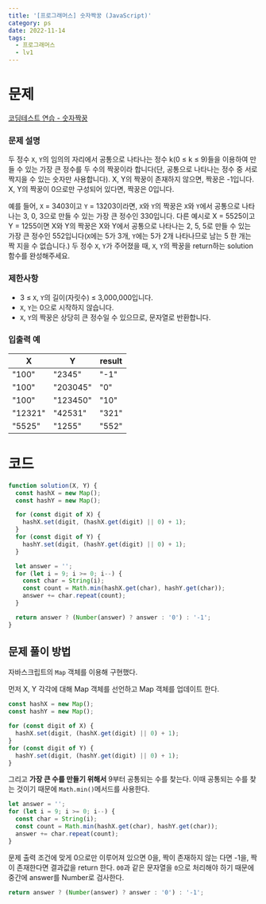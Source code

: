 ```yaml
---
title: '[프로그래머스] 숫자짝꿍 (JavaScript)'
category: ps
date: 2022-11-14
tags:
  - 프로그래머스
  - lv1
---
```


# 문제

[코딩테스트 연습 - 숫자짝꿍](https://school.programmers.co.kr/learn/courses/30/lessons/131128)

### 문제 설명

두 정수 `X`, `Y`의 임의의 자리에서 공통으로 나타나는 정수 k(0 ≤ k ≤ 9)들을 이용하여 만들 수 있는 가장 큰 정수를 두 수의 짝꿍이라 합니다(단, 공통으로 나타나는 정수 중 서로 짝지을 수 있는 숫자만 사용합니다). X, Y의 짝꿍이 존재하지 않으면, 짝꿍은 -1입니다. X, Y의 짝꿍이 0으로만 구성되어 있다면, 짝꿍은 0입니다.

예를 들어, `X` = 3403이고 `Y` = 13203이라면, `X`와 `Y`의 짝꿍은 `X`와 `Y`에서 공통으로 나타나는 3, 0, 3으로 만들 수 있는 가장 큰 정수인 330입니다. 다른 예시로 X = 5525이고 Y = 1255이면 X와 Y의 짝꿍은 X와 Y에서 공통으로 나타나는 2, 5, 5로 만들 수 있는 가장 큰 정수인 552입니다(`X`에는 5가 3개, `Y`에는 5가 2개 나타나므로 남는 5 한 개는 짝 지을 수 없습니다.)
두 정수 `X`, `Y`가 주어졌을 때, `X`, `Y`의 짝꿍을 return하는 solution 함수를 완성해주세요.

### 제한사항

- 3 ≤ `X`, `Y`의 길이(자릿수) ≤ 3,000,000입니다.
- `X`, `Y`는 0으로 시작하지 않습니다.
- `X`, `Y`의 짝꿍은 상당히 큰 정수일 수 있으므로, 문자열로 반환합니다.

### 입출력 예

| X       | Y        | result |
| ------- | -------- | ------ |
| "100"   | "2345"   | "-1"   |
| "100"   | "203045" | "0"    |
| "100"   | "123450" | "10"   |
| "12321" | "42531"  | "321"  |
| "5525"  | "1255"   | "552"  |

# 코드

```jsx
function solution(X, Y) {
  const hashX = new Map();
  const hashY = new Map();

  for (const digit of X) {
    hashX.set(digit, (hashX.get(digit) || 0) + 1);
  }
  for (const digit of Y) {
    hashY.set(digit, (hashY.get(digit) || 0) + 1);
  }

  let answer = '';
  for (let i = 9; i >= 0; i--) {
    const char = String(i);
    const count = Math.min(hashX.get(char), hashY.get(char));
    answer += char.repeat(count);
  }

  return answer ? (Number(answer) ? answer : '0') : '-1';
}
```

## 문제 풀이 방법

자바스크립트의 `Map` 객체를 이용해 구현했다.

먼저 X, Y 각각에 대해 Map 객체를 선언하고 Map 객체를 업데이트 한다.

```jsx
const hashX = new Map();
const hashY = new Map();

for (const digit of X) {
  hashX.set(digit, (hashX.get(digit) || 0) + 1);
}
for (const digit of Y) {
  hashY.set(digit, (hashY.get(digit) || 0) + 1);
}
```

그리고 **가장 큰 수를 만들기 위해서** 9부터 공통되는 수를 찾는다. 이때 공통되는 수를 찾는 것이기 때문에 `Math.min()`메서드를 사용한다.

```jsx
let answer = '';
for (let i = 9; i >= 0; i--) {
  const char = String(i);
  const count = Math.min(hashX.get(char), hashY.get(char));
  answer += char.repeat(count);
}
```

문제 출력 조건에 맞게 0으로만 이루어져 있으면 0을, 짝이 존재하지 않는 다면 -1을, 짝이 존재한다면 결과값을 return 한다. `00`과 같은 문자열을 `0`으로 처리해야 하기 때문에 중간에 answer를 Number로 검사한다.

```jsx
return answer ? (Number(answer) ? answer : '0') : '-1';
```
